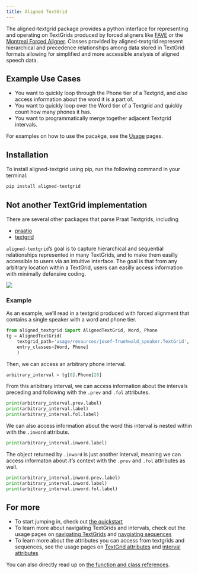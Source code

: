 ```yaml
---
title: Aligned TextGrid
---
```


The aligned-textgrid package provides a python interface for representing and operating on TextGrids produced by forced aligners like [FAVE](https://github.com/JoFrhwld/FAVE) or the [Montreal Forced Aligner](https://montreal-forced-aligner.readthedocs.io/en/latest/). Classes provided by aligned-textgrid represent hierarchical and precedence relationships among data stored in TextGrid formats allowing for simplified and more accessible analysis of aligned speech data. 

## Example Use Cases

- You want to quickly loop through the Phone tier of a Textgrid, and *also* access information about the word it is a part of.
- You want to quickly loop over the Word tier of a Textgrid and quickly count how many phones it has.
- You want to programmatically merge together adjacent Textgrid intervals.

For examples on how to use the pacakge, see the [Usage](usage/) pages.

## Installation
<!-- TODO: documnet other package managers like conda -CB 14 March 2023 -->
To install aligned-textgrid using pip, run the following command in your terminal:

```bash
pip install aligned-textgrid
```


## Not another TextGrid implementation

There are several other packages that parse Praat Textgrids, including

- [praatio](http://timmahrt.github.io/praatIO/praatio.html)
- [textgrid](https://github.com/kylebgorman/textgrid)

`aligned-textgrid`'s goal is to capture hierarchical and sequential relationships represented in many TextGrids, and to make them easilly accessible to users via an intuitive interface. The goal is that from any arbitrary location within a TextGrid, users can easilly access information with minimally defensive coding.

![](usage/resources/diagrams/hierarchy_precedence.svg)


### Example

As an example, we'll read in a textgrid produced with forced alignment that contains a single speaker with a word and phone tier.

```python
from aligned_textgrid import AlignedTextGrid, Word, Phone
tg = AlignedTextGrid(
    textgrid_path='usage/resources/josef-fruehwald_speaker.TextGrid', 
    entry_classes=[Word, Phone]
    )
```

Then, we can access an arbitrary phone interval.

```python
arbitrary_interval = tg[0].Phone[20]
```

From this aribitrary interval, we can access information about the intervals preceding and following with the `.prev` and `.fol` attributes.

```python
print(arbitrary_interval.prev.label)
print(arbitrary_interval.label)
print(arbitrary_interval.fol.label)
```

We can also access information about the word this interval is nested within with the `.inword` attribute.

```python
print(arbitrary_interval.inword.label)
```

The object returned by `.inword` is just another interval, meaning we can access informaton about *it's* context with the `.prev` and `.fol` attributes as well.

```python
print(arbitrary_interval.inword.prev.label)
print(arbitrary_interval.inword.label)
print(arbitrary_interval.inword.fol.label)
```


## For more

- To start jumping in, check out [the quickstart](usage/index.ipynb)
- To learn more about navigating TextGrids and intervals, check out the usage pages on [navigating TextGrids](usage/01_TextGrids/01_tg-nav.ipynb) and [navgiating sequences](usage/02_Sequences/00_sequence_structure.ipynb)
- To learn more about the attributes you can access from textgrids and sequences, see the usage pages on [TextGrid attributes](usage/01_TextGrids/02_tg-info.ipynb) and [interval attributes](usage/02_Sequences/02_sequence_properties.ipynb)

You can also directly read up on [the function and class references](reference/index.qmd).